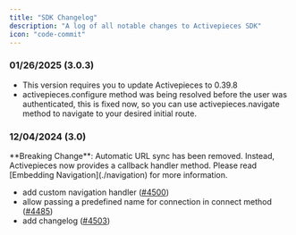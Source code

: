 ```yaml
---
title: "SDK Changelog"
description: "A log of all notable changes to Activepieces SDK"
icon: "code-commit"
---
```



### 01/26/2025 (3.0.3)

- This version requires you to update Activepieces to 0.39.8
- activepieces.configure method was being resolved before the user was authenticated, this is fixed now, so you can use activepieces.navigate method to navigate to your desired initial route.


### 12/04/2024 (3.0)

<Warning>
**Breaking Change**: Automatic URL sync has been removed. Instead, Activepieces now provides a callback handler method. Please read [Embedding Navigation](./navigation) for more information.
</Warning>

- add custom navigation handler ([#4500](https://github.com/activepieces/activepieces/pull/4500))
- allow passing a predefined name for connection in connect method ([#4485](https://github.com/activepieces/activepieces/pull/4485))
- add changelog ([#4503](https://github.com/activepieces/activepieces/pull/4503))
